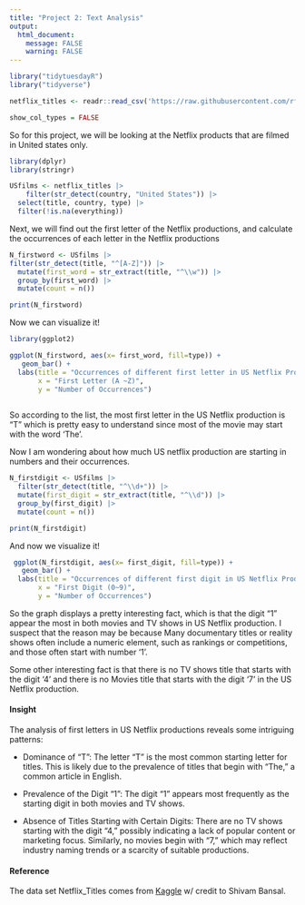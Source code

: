 ```yaml
---
title: "Project 2: Text Analysis"
output:
  html_document:
    message: FALSE
    warning: FALSE
---
```


```r
library("tidytuesdayR")
library("tidyverse")

netflix_titles <- readr::read_csv('https://raw.githubusercontent.com/rfordatascience/tidytuesday/master/data/2021/2021-04-20/netflix_titles.csv')

show_col_types = FALSE
```

So for this project, we will be looking at the Netflix products that are filmed in United states only.

```r
library(dplyr)
library(stringr)

USfilms <- netflix_titles |>
    filter(str_detect(country, "United States")) |>
  select(title, country, type) |> 
  filter(!is.na(everything))
```

Next, we will find out the first letter of the Netflix productions, and calculate the occurrences of each letter in the Netflix productions

```r
N_firstword <- USfilms |>
filter(str_detect(title, "^[A-Z]")) |>
  mutate(first_word = str_extract(title, "^\\w")) |>
  group_by(first_word) |>
  mutate(count = n())

print(N_firstword)
```

Now we can visualize it!

```r
library(ggplot2)

ggplot(N_firstword, aes(x= first_word, fill=type)) +
   geom_bar() +
  labs(title = "Occurrences of different first letter in US Netflix Productions",
       x = "First Letter (A ~Z)",
       y = "Number of Occurrences") 
 
```

So according to the list, the most first letter in the US Netflix production is "T" which is pretty easy to understand since most of the movie may start with the word 'The'.

Now I am wondering about how much US netflix production are starting in numbers and their occurrences.

```r
N_firstdigit <- USfilms |>
  filter(str_detect(title, "^\\d+")) |>
  mutate(first_digit = str_extract(title, "^\\d")) |>
  group_by(first_digit) |>
  mutate(count = n())

print(N_firstdigit)
```

And now we visualize it!

```r
 ggplot(N_firstdigit, aes(x= first_digit, fill=type)) +
   geom_bar() +
  labs(title = "Occurrences of different first digit in US Netflix Productions",
       x = "First Digit (0~9)",
       y = "Number of Occurrences") 
```

So the graph displays a pretty interesting fact, which is that the digit "1" appear the most in both movies and TV shows in US Netflix production. I suspect that the reason may be because Many documentary titles or reality shows often include a numeric element, such as rankings or competitions, and those often start with number '1'.

Some other interesting fact is that there is no TV shows title that starts with the digit '4' and there is no Movies title that starts with the digit '7' in the US Netflix production.

#### Insight

The analysis of first letters in US Netflix productions reveals some intriguing patterns:

-   Dominance of "T": The letter "T" is the most common starting letter for titles. This is likely due to the prevalence of titles that begin with "The," a common article in English.

-   Prevalence of the Digit "1": The digit "1" appears most frequently as the starting digit in both movies and TV shows.

-   Absence of Titles Starting with Certain Digits: There are no TV shows starting with the digit "4," possibly indicating a lack of popular content or marketing focus. Similarly, no movies begin with "7," which may reflect industry naming trends or a scarcity of suitable productions.

#### Reference

The data set Netflix_Titles comes from [Kaggle](https://www.kaggle.com/datasets/shivamb/netflix-shows) w/ credit to Shivam Bansal.
